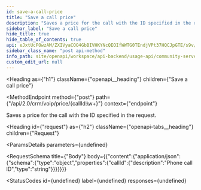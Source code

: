 ```yaml
---
id: save-a-call-price
title: "Save a call price"
description: "Saves a price for the call with the ID specified in the request."
sidebar_label: "Save a call price"
hide_title: true
hide_table_of_contents: true
api: eJxtUcFOwzAM/ZXIVyaCOO4GbBIVHKYNcQEOIfWWTG0TEndjVPt37HQCJpGTE/s9v/cyAJlNhukL2NTq51At4G0CGW2fPB34fYCbnlxI/suQD909mhqTzCeuYAJ7nkN4OzKqxmyTjzIGU1iZHWZlVEzeolqHpMihsqZp1N6TK7dqpnJE69cea+W78pbwo8dMl8x9Km9DzUoGsKEj7EhKE2PjbVGkt1n2DZCtw9ZIRYeIrCC8b9ES88QUIibymAsNS6hqqc4FL1zoTgKrGaNOLJmS7zZwLGcCLXIajIYYcuE25PimTfT6+vJKS4y74KMuvvUwbpu+vu4vjiDJph2mXILtU8NIRxSnWjeBJ93Iea7rUTpqBMLxz++sxPDo6d8/+gmCtT3ggYm98LmxPYHOtNI9w4J4lESXv9nPP00bG/yb3U8qwrkOZZcnmYG70LZ9x/LUqkhWy/nqSd0sKt4o1kdTjSFm523fnkve1Q==
sidebar_class_name: "post api-method"
info_path: site/openapi/workspace/api-backend/usage-api/community-server-rest-api
custom_edit_url: null
---
```



<Heading
  as={"h1"}
  className={"openapi__heading"}
  children={"Save a call price"}
>
</Heading>

<MethodEndpoint
  method={"post"}
  path={"/api/2.0/crm/voip/price/{callId:\\w+}"}
  context={"endpoint"}
>
  
</MethodEndpoint>



Saves a price for the call with the ID specified in the request.

<Heading
  id={"request"}
  as={"h2"}
  className={"openapi-tabs__heading"}
  children={"Request"}
>
</Heading>

<ParamsDetails
  parameters={undefined}
>
  
</ParamsDetails>

<RequestSchema
  title={"Body"}
  body={{"content":{"application/json":{"schema":{"type":"object","properties":{"callId":{"description":"Phone call ID","type":"string"}}}}}}}
>
  
</RequestSchema>

<StatusCodes
  id={undefined}
  label={undefined}
  responses={undefined}
>
  
</StatusCodes>


      